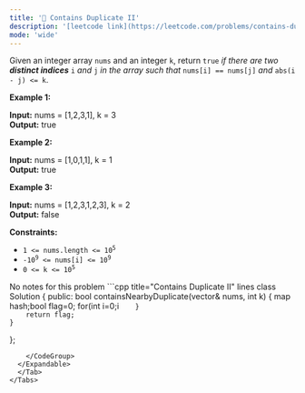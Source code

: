 ```yaml
---
title: '🧩 Contains Duplicate II'
description: '[leetcode link](https://leetcode.com/problems/contains-duplicate-ii/description/)'
mode: 'wide'
---
```

<Tabs>
  <Tab title="Question" icon="circle-question" iconType="regular">
    <Card>
      <p>Given an integer array <code>nums</code> and an integer <code>k</code>, return <code>true</code> <em>if there are two <strong>distinct indices</strong> </em><code>i</code><em> and </em><code>j</code><em> in the array such that </em><code>nums[i] == nums[j]</code><em> and </em><code>abs(i - j) &lt;= k</code>.</p>   <p><strong class="example">Example 1:</strong></p>   <strong>Input:</strong> nums = [1,2,3,1], k = 3 <br/> <strong>Output:</strong> true   <p><strong class="example">Example 2:</strong></p>   <strong>Input:</strong> nums = [1,0,1,1], k = 1 <br/> <strong>Output:</strong> true   <p><strong class="example">Example 3:</strong></p>   <strong>Input:</strong> nums = [1,2,3,1,2,3], k = 2 <br/> <strong>Output:</strong> false    <p><strong>Constraints:</strong></p>  <ul>  <li><code>1 &lt;= nums.length &lt;= 10<sup>5</sup></code></li>  <li><code>-10<sup>9</sup> &lt;= nums[i] &lt;= 10<sup>9</sup></code></li>  <li><code>0 &lt;= k &lt;= 10<sup>5</sup></code></li> </ul> 
    </Card>
  </Tab>
  <Tab title="Solution" icon="lightbulb" iconType="regular" >
    <Card>
      No notes for this problem
    </Card>
  <Expandable title="code">
    <CodeGroup dropdown>
```cpp title="Contains Duplicate II" lines
class Solution {
public:
    bool containsNearbyDuplicate(vector<int>& nums, int k) {
        map<int,int> hash;bool flag=0;
        for(int i=0;i<nums.size();i++){
            if(hash.find(nums[i])==hash.end())
                hash[nums[i]]=i;
            else
            { 
                if(i-hash[nums[i]] <=k)
                flag=1;
                hash[nums[i]]=i;
            }
            
        }
        return flag;
    }
};
```
    </CodeGroup>
  </Expandable>
  </Tab>
</Tabs>
